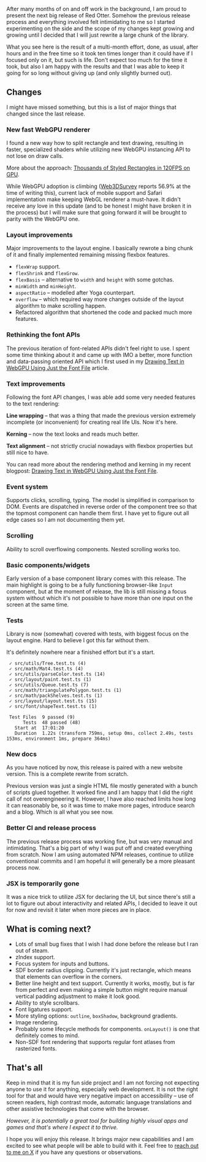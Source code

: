 
<Blogpost title="0.1: the Big Reset" date="2023-12-20" author="Tomasz Czajecki" />

After many months of on and off work in the background, I am proud to present the next big release of Red Otter. Somehow the previous release process and everything involved felt intimidating to me so I started experimenting on the side and the scope of my changes kept growing and growing until I decided that I will just rewrite a large chunk of the library.

What you see here is the result of a multi-month effort, done, as usual, after hours and in the free time so it took ten times longer than it could have if I focused only on it, but such is life. Don't expect too much for the time it took, but also I am happy with the results and that I was able to keep it going for so long without giving up (and only slightly burned out).

## Changes

I might have missed something, but this is a list of major things that changed since the last release.

### New fast WebGPU renderer

I found a new way how to split rectangle and text drawing, resulting in faster, specialized shaders while utilizing new WebGPU instancing API to not lose on draw calls.

More about the approach: [Thousands of Styled Rectangles in 120FPS on GPU](https://tchayen.com/thousands-styled-rectangles-in-120fps-on-gpu).

While WebGPU adoption is climbing ([Web3DSurvey](https://web3dsurvey.com/webgpu) reports 56.9% at the time of writing this), current lack of mobile support and Safari implementation make keeping WebGL renderer a must-have. It didn't receive any love in this update (and to be honest I might have broken it in the process) but I will make sure that going forward it will be brought to parity with the WebGPU one.

### Layout improvements

Major improvements to the layout engine. I basically rewrote a bing chunk of it and finally implemented remaining missing flexbox features.

- `flexWrap` support.
- `flexShrink` and `flexGrow`.
- `flexBasis` – alternative to `width` and `height` with some gotchas.
- `minWidth` and `minHeight`.
- `aspectRatio` – modelled after Yoga counterpart.
- `overflow` – which required way more changes outside of the layout algorithm to make scrolling happen.
- Refactored algorithm that shortened the code and packed much more features.

### Rethinking the font APIs

The previous iteration of font-related APIs didn't feel right to use. I spent some time thinking about it and came up with IMO a better, more function and data-passing oriented API which I first used in my [Drawing Text in WebGPU Using Just the Font File](https://tchayen.com/drawing-text-in-webgpu-using-just-the-font-file) article.

### Text improvements

Following the font API changes, I was able add some very needed features to the text rendering:

**Line wrapping** – that was a thing that made the previous version extremely incomplete (or inconvenient) for creating real life UIs. Now it's here.

**Kerning** – now the text looks and reads much better.

**Text alignment** – not strictly crucial nowadays with flexbox properties but still nice to have.

You can read more about the rendering method and kerning in my recent blogpost: [Drawing Text in WebGPU Using Just the Font File](https://tchayen.com/drawing-text-in-webgpu-using-just-the-font-file).

### Event system

Supports clicks, scrolling, typing. The model is simplified in comparison to DOM. Events are dispatched in reverse order of the component tree so that the topmost component can handle them first. I have yet to figure out all edge cases so I am not documenting them yet.

### Scrolling

Ability to scroll overflowing components. Nested scrolling works too.

### Basic components/widgets

Early version of a base component library comes with this release. The main highlight is going to be a fully functioning browser-like `Input` component, but at the moment of release, the lib is still missing a focus system without which it's not possible to have more than one input on the screen at the same time.

### Tests

Library is now (somewhat) covered with tests, with biggest focus on the layout engine. Hard to believe I got this far without them.

It's definitely nowhere near a finished effort but it's a start.

```
 ✓ src/utils/Tree.test.ts (4)
 ✓ src/math/Mat4.test.ts (4)
 ✓ src/utils/parseColor.test.ts (14)
 ✓ src/layout/paint.test.ts (1)
 ✓ src/utils/Queue.test.ts (7)
 ✓ src/math/triangulatePolygon.test.ts (1)
 ✓ src/math/packShelves.test.ts (1)
 ✓ src/layout/layout.test.ts (15)
 ✓ src/font/shapeText.test.ts (1)

 Test Files  9 passed (9)
      Tests  48 passed (48)
   Start at  17:01:20
   Duration  1.22s (transform 759ms, setup 0ms, collect 2.49s, tests 153ms, environment 1ms, prepare 364ms)
```

### New docs

As you have noticed by now, this release is paired with a new website version. This is a complete rewrite from scratch.

Previous version was just a single HTML file mostly generated with a bunch of scripts glued together. It worked fine and I am happy that I did the right call of not overengineering it. However, I have also reached limits how long it can reasonably be, so it was time to make more pages, introduce search and a blog. Which is all what you see now.

### Better CI and release process

The previous release process was working fine, but was very manual and intimidating. That's a big part of why I was put off and created everything from scratch. Now I am using automated NPM releases, continue to utilize conventional commits and I am hopeful it will generally be a more pleasant process now.

### JSX is temporarily gone

It was a nice trick to utilize JSX for declaring the UI, but since there's still a lot to figure out about interactivity and related APIs, I decided to leave it out for now and revisit it later when more pieces are in place.

## What is coming next?

- Lots of small bug fixes that I wish I had done before the release but I ran out of steam.
- zIndex support.
- Focus system for inputs and buttons.
- SDF border radius clipping. Currently it's just rectangle, which means that elements can overflow in the corners.
- Better line height and text support. Currently it works, mostly, but is far from perfect and even making a simple button might require manual vertical padding adjustment to make it look good.
- Ability to style scrollbars.
- Font ligatures support.
- More styling options: `outline`, `boxShadow`, background gradients.
- Image rendering.
- Probably some lifecycle methods for components. `onLayout()` is one that definitely comes to mind.
- Non-SDF font rendering that supports regular font atlases from rasterized fonts.

## That's all

Keep in mind that it is my fun side project and I am not forcing not expecting anyone to use it for anything, especially web development. It is not the right tool for that and would have very negative impact on accessibility – use of screen readers, high contrast mode, automatic language translations and other assistive technologies that come with the browser.

_However, it is potentially a great tool for building highly visual apps and games and that's where I expect it to thrive._

I hope you will enjoy this release. It brings major new capabilities and I am excited to see what people will be able to build with it. Feel free to [reach out to me on X](https://x.com/tchayen) if you have any questions or observations.
